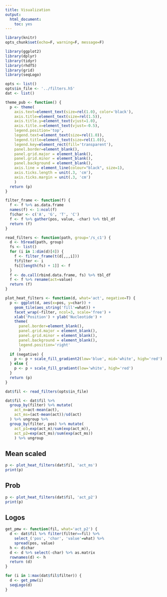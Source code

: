 ```yaml
---
title: Visualization
output:
  html_document:
    toc: yes
---
```


```r
library(knitr)
opts_chunk$set(echo=F, warning=F, message=F)
```

```r
library(ggplot2)
library(dplyr)
library(tidyr)
library(rhdf5)
library(grid)
library(seqLogo)
```

```r
opts <- list()
opts$in_file <- '../filters.h5'
dat <- list()
```

```r
theme_pub <- function() {
  p <- theme(
    axis.text=element_text(size=rel(1.0), color='black'),
    axis.title=element_text(size=rel(1.5)),
    axis.title.y=element_text(vjust=1.0),
    axis.title.x=element_text(vjust=-0.5),
    legend.position='top',
    legend.text=element_text(size=rel(1.0)),
    legend.title=element_text(size=rel(1.0)),
    legend.key=element_rect(fill='transparent'),
    panel.border=element_blank(),
    panel.grid.major = element_blank(),
    panel.grid.minor = element_blank(),
    panel.background = element_blank(),
    axis.line = element_line(colour="black", size=1),
    axis.ticks.length = unit(.3, 'cm'),
    axis.ticks.margin = unit(.3, 'cm')
    )
  return (p)
}
```

```r
filter_frame <- function(f) {
  f <- f %>% as.data.frame
  names(f) <- 1:ncol(f)
  f$char <- c('A', 'G', 'T', 'C')
  f <- f %>% gather(pos, value, -char) %>% tbl_df
  return (f)
}

read_filters <- function(path, group='/s_c1') {
  d <- h5read(path, group)
  fs <- list()
  for (i in 1:dim(d)[4]) {
    f <- filter_frame(t(d[,,,i]))
    f$filter <- i
    fs[[length(fs) + 1]] <- f
  }
  f <- do.call(rbind.data.frame, fs) %>% tbl_df
  f <- f %>% rename(act=value)
  return (f)
}

plot_heat_filters <- function(d, what='act', negative=T) {
  p <- ggplot(d, aes(x=pos, y=char)) +
    geom_tile(aes_string('fill'=what)) +
    facet_wrap(~filter, ncol=3, scale='free') +
    xlab('Position') + ylab('Nucleotide') +
    theme(
      panel.border=element_blank(),
      panel.grid.major = element_blank(),
      panel.grid.minor = element_blank(),
      panel.background = element_blank(),
      legend.position='right'
      )
  if (negative) {
    p <- p + scale_fill_gradient2(low='blue', mid='white', high='red')
  } else {
    p <- p + scale_fill_gradient(low='white', high='red')
  }
  return (p)
}
```

```r
dat$fil <- read_filters(opts$in_file)
```

```r
dat$fil <- dat$fil %>%
  group_by(filter) %>% mutate(
    act_m=act-mean(act),
    act_ms=(act-mean(act))/sd(act)
  ) %>% ungroup %>%
  group_by(filter, pos) %>% mutate(
    act_p1=exp(act_m)/sum(exp(act_m)),
    act_p2=exp(act_ms)/sum(exp(act_ms))
    ) %>% ungroup
```

## Mean scaled
```r
p <- plot_heat_filters(dat$fil, 'act_ms')
print(p)
```

## Prob
```r
p <- plot_heat_filters(dat$fil, 'act_p2')
print(p)
```

## Logos

```r
get_pmw <- function(fil, what='act_p2') {
  d <- dat$fil %>% filter(filter==fil) %>%
    select_('pos', 'char', 'value'=what) %>%
    spread(pos, value)
  h <- d$char
  d <- d %>% select(-char) %>% as.matrix
  rownames(d) <- h
  return (d)
}
```

```r
for (i in 1:max(dat$fil$filter)) {
  d <- get_pmw(i)
  seqLogo(d)
}
```
